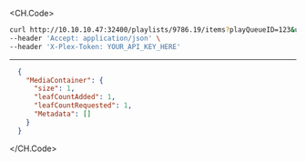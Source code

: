 
<CH.Code>
```bash Example Request
curl http://10.10.10.47:32400/playlists/9786.19/items?playQueueID=123&uri=server%3A%2F%2F12345%2Fcom.plexapp.plugins.library%2Flibrary%2Fmetadata%2F1 \
--header 'Accept: application/json' \
--header 'X-Plex-Token: YOUR_API_KEY_HERE'
```
---

```json Example Response
  {
    "MediaContainer": {
      "size": 1,
      "leafCountAdded": 1,
      "leafCountRequested": 1,
      "Metadata": []
    }
  }
```
</CH.Code>
